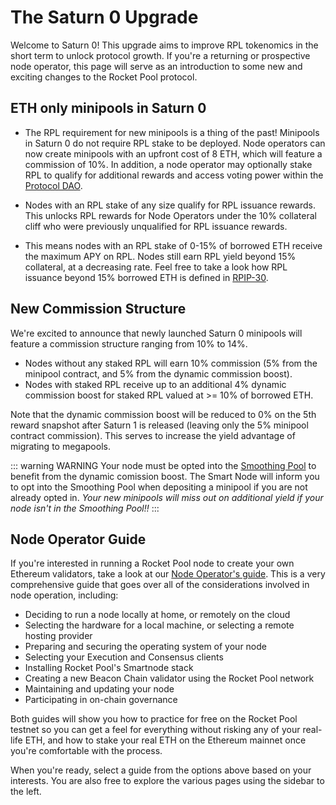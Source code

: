 
# The Saturn 0 Upgrade

Welcome to Saturn 0! This upgrade aims to improve RPL tokenomics in the short term to unlock protocol growth. If you're a returning or prospective node operator, this page will 
serve as an introduction to some new and exciting changes to the Rocket Pool protocol.

## ETH only minipools in Saturn 0 

- The RPL requirement for new minipools is a thing of the past! Minipools in Saturn 0 do not require RPL stake to be deployed.
Node operators can now create minipools with an upfront cost of 8 ETH, which will feature a commission of 10%. In addition, a node
operator may optionally stake RPL to qualify for additional rewards and access voting power within the [Protocol DAO](guides/houston/pdao#the-protocol-dao-pdao). 

- Nodes with an RPL stake of any size qualify for RPL issuance rewards. This unlocks RPL rewards for Node Operators under the 10% collateral cliff 
who were previously unqualified for RPL issuance rewards. 

- This means nodes with an RPL stake of 0-15% of borrowed ETH receive the maximum APY on RPL. Nodes still earn RPL yield beyond 15% collateral, at a decreasing rate.
Feel free to take a look how RPL issuance beyond 15% borrowed ETH is defined in [RPIP-30](https://rpips.rocketpool.net/RPIPs/RPIP-30#specification).

## New Commission Structure
We're excited to announce that newly launched Saturn 0 minipools will feature a commission structure ranging from 10% to 14%.

- Nodes without any staked RPL will earn 10% commission (5% from the minipool contract, and 5% from the dynamic commission boost).
- Nodes with staked RPL receive up to an additional 4% dynamic commission boost for staked RPL valued at >= 10% of borrowed ETH.

Note that the dynamic commission boost will be reduced to 0% on the 5th reward snapshot after Saturn 1 is released (leaving only the 5% minipool contract commission). This serves to increase the yield advantage of migrating to megapools.

::: warning WARNING
Your node must be opted into the [Smoothing Pool](/guides/node/fee-distrib-sp#the-smoothing-pool) to benefit from the dynamic comission boost. The Smart Node will inform you
to opt into the Smoothing Pool when depositing a minipool if you are not already opted in. *Your new minipools will miss out on additional yield if your node 
isn't in the Smoothing Pool!!* 
:::

## Node Operator Guide
If you're interested in running a Rocket Pool node to create your own Ethereum validators, take a look at our [Node Operator's guide](/guides/node/responsibilities).
This is a very comprehensive guide that goes over all of the considerations involved in node operation, including:

- Deciding to run a node locally at home, or remotely on the cloud
- Selecting the hardware for a local machine, or selecting a remote hosting provider
- Preparing and securing the operating system of your node
- Selecting your Execution and Consensus clients
- Installing Rocket Pool's Smartnode stack
- Creating a new Beacon Chain validator using the Rocket Pool network
- Maintaining and updating your node
- Participating in on-chain governance

Both guides will show you how to practice for free on the Rocket Pool testnet so you can get a feel for everything without risking any of your real-life ETH, and how to stake your real ETH on the Ethereum mainnet once you're comfortable with the process.

When you're ready, select a guide from the options above based on your interests.
You are also free to explore the various pages using the sidebar to the left.



